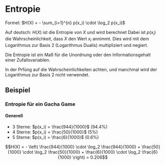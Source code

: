 # Entropie

Formel: $H(X) = - \sum_{i=1}^{n} p(x_i) \cdot \log_2 p(x_i)$

Auf deutsch: $H(X)$ ist die Entropie von $X$ und wird berechnet
Dabei ist $p(x_i)$ die Wahrscheinlichkeit, dass $X$ den Wert $x_i$ annimmt.
Dies wird mit dem Logarithmus zur Basis 2 (Logarithmus Dualis) multipliziert und negiert.

Die Entropie ist ein Maß für die Unordnung oder den Informationsgehalt einer Zufallsvariablen.


<Callout type="warning">
  In der Prfüng auf die Wahrscheinlichkeiten achten, und manchmal wird der
  Logarithmus zur Basis 2 nicht verwendet.
</Callout>

## Beispiel

### Entropie für ein Gacha Game

#### Generell

- $3 \text{ Sterne}$: $p(x_i) = \frac{944}{1000}$ (94.4%)
- $4 \text{ Sterne}$: $p(x_i) = \frac{50}{1000}$ (5%)
- $5 \text{ Sterne}$: $p(x_i) = \frac{6}{1000}$ (0.6%)

$$H(X) = - \left( \frac{944}{1000} \cdot \log_2 \frac{944}{1000} + \frac{50}{1000} \cdot \log_2 \frac{50}{1000} + \frac{6}{1000} \cdot \log_2 \frac{6}{1000} \right) = 0.206$$
